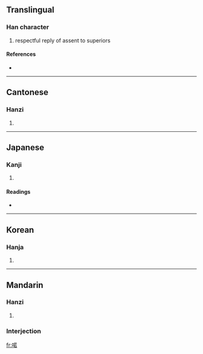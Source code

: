 ==Translingual==

===Han character===
{{Han char|rn=30|rad=口|as=09|sn=12|four=6406<sub>4</sub>|canj=口廿大口 (RTKR)}}

# respectful reply of assent to superiors

====References====
* {{Han ref|kx=0198.100|dkj=03926|dj=0419.180|hdz=10637.040|uh=558F|ud=21903|bh=D86F|bd=55407}}

----

==Cantonese==

===Hanzi===
{{yue-hanzi|jyut=|y=ye5}}

# {{defn|Cantonese}}

----

==Japanese==

===Kanji===
{{ja-kanji|grade=|rs=口09}}

# {{defn|Japanese}}

====Readings====
* {{ja-readings|on=[[しゃ]] (sha), [[にゃ]] (nya), [[じゃく]] (jaku), [[にゃく]] (nyaku), [[だく]] (daku)|kun=[[はい]] (hai)}}

----

==Korean==

===Hanja===
{{ko-hanja|hangeul=야|rv=ya|mr=ya}}

# {{defn|Korean}}

----

==Mandarin==

===Hanzi===
{{cmn-hanzi|pin=[[rě]] ([[re3]]), [[nuò]] ([[nuo4]])|wg=je<sup>3</sup>, no<sup>4</sup>}}

# {{defn|Mandarin}}

===Interjection===
{{cmn-inter|ts|pin=[[nuò#Mandarin|nuò]]|pint=nuo4|rs=口08}}

[[fr:喏]]